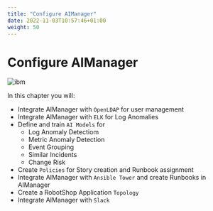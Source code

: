 ```yaml
---
title: "Configure AIManager"
date: 2022-11-03T10:57:46+01:00
weight: 50
---
```


# Configure AIManager

![ibm](/cp4waiops-training/pics/ibm/app-mgt.gif)

In this chapter you will:

- Integrate AIManager with `OpenLDAP` for user management
- Integrate AIManager with `ELK` for Log Anomalies
- Define and train `AI Models` for
  - Log Anomaly Detectiom
  - Metric Anomaly Detection
  - Event Grouping
  - Similar Incidents
  - Change Risk 
- Create `Policies` for Story creation and Runbook assignment
- Integrate AIManager with `Ansible Tower` and create Runbooks in AIManager
- Create a RobotShop Application `Topology`
- Integrate AIManager with `Slack`
